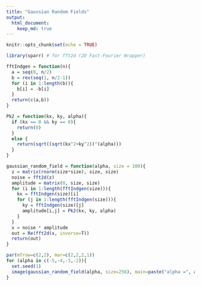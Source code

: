 ```yaml
---
title: "Gaussian Random Fields"
output: 
  html_document:
    keep_md: true
---
```


```r
knitr::opts_chunk$set(echo = TRUE)
```

```r
library(sparr) # for fft2d (2D Fast-Fourier Wrapper)

fftIndgen = function(n){
  a = seq(0, n/2)
  b = rev(seq(1, n/2-1))
  for (i in 1:length(b)){
    b[i] = -b[i]
  }
  return(c(a,b))
}

Pk2 = function(kx, ky, alpha){
  if (kx == 0 && ky == 0){
    return(0)
  }
  else {
    return(sqrt((sqrt(kx^2+ky^2))^(alpha)))
  }
}

gaussian_random_field = function(alpha, size = 100){
  z = matrix(rnorm(size*size), size, size)
  noise = fft2d(z)
  amplitude = matrix(0, size, size)
  for (i in 1:length(fftIndgen(size))){
    kx = fftIndgen(size)[i]
    for (j in 1:length(fftIndgen(size))){
      ky = fftIndgen(size)[j]
      amplitude[i,j] = Pk2(kx, ky, alpha)
    }
  }
  x = noise * amplitude
  out = Re(fft2d(x, inverse=T))
  return(out)
}

par(mfrow=c(2,2), mar=c(2,2,2,1))
for (alpha in c(-5,-4,-3,-2)){
  set.seed(1)
  image(gaussian_random_field(alpha, size=256), main=paste("alpha =", alpha))
}
```

